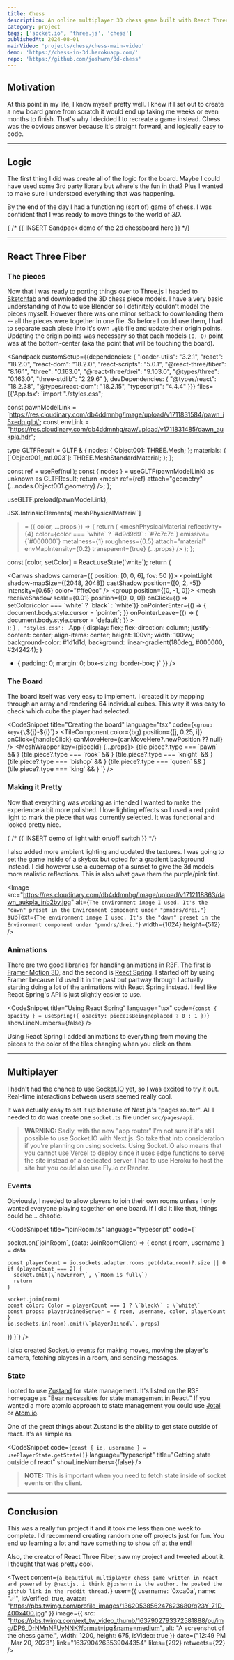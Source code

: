 ```yaml
---
title: Chess
description: An online multiplayer 3D chess game built with React Three Fiber, Socket.IO, and Zustand. Share your code to play with friends. 
category: project
tags: ['socket.io', 'three.js', 'chess']
publishedAt: 2024-08-01
mainVideo: 'projects/chess/chess-main-video'
demo: 'https://chess-in-3d.herokuapp.com/'
repo: 'https://github.com/joshwrn/3d-chess'
---
```


## Motivation

At this point in my life, I know myself pretty well. I knew if I set out to create a new board game from scratch it would end up taking me weeks or even months to finish. That's why I decided I to recreate a game instead. Chess was the obvious answer because it's straight forward, and logically easy to code.

---

## Logic

The first thing I did was create all of the logic for the board. Maybe I could have used some 3rd party library but where's the fun in that? Plus I wanted to make sure I understood everything that was happening.

By the end of the day I had a functioning (sort of) game of chess. I was confident that I was ready to move things to the world of *3D*.

{ /* {{ INSERT Sandpack demo of the 2d chessboard here }}  */}

---

## React Three Fiber

### The pieces

Now that I was ready to porting things over to Three.js I headed to [Sketchfab](https://sketchfab.com) and downloaded the 3D chess piece models. I have a very basic understanding of how to use Blender so I definitely couldn't model the pieces myself. However there was one minor setback to downloading them -- all the pieces were together in one file. So before I could use them, I had to separate each piece into it's own `.glb` file and update their origin points. Updating the origin points was necessary so that each models `(0, 0)` point was at the bottom-center (aka the point that will be touching the board). 

<Sandpack
customSetup={{dependencies: {
    "loader-utils": "3.2.1",
    "react": "18.2.0",
    "react-dom": "18.2.0",
    "react-scripts": "5.0.1",
    "@react-three/fiber": "8.16.1",
    "three": "0.163.0",
    "@react-three/drei": "9.103.0",
    "@types/three": "0.163.0",
    "three-stdlib": "2.29.6"
  },
  devDependencies: {
    "@types/react": "18.2.38",
    "@types/react-dom": "18.2.15",
    "typescript": "4.4.4"
  }}}
  files={{'App.tsx': `import "./styles.css";



const pawnModelLink = \`https://res.cloudinary.com/db4ddmnhg/image/upload/v1711831584/pawn_i5xedq.glb\`;
const envLink =
  "https://res.cloudinary.com/db4ddmnhg/raw/upload/v1711831485/dawn_aukpla.hdr";

type GLTFResult = GLTF & {
  nodes: {
    Object001: THREE.Mesh;
  };
  materials: {
    [\`Object001_mtl.003\`]: THREE.MeshStandardMaterial;
  };
};

  const ref = useRef(null);
  const { nodes } = useGLTF(pawnModelLink) as unknown as GLTFResult;
  return <mesh ref={ref} attach="geometry" {...nodes.Object001.geometry} />;
};

useGLTF.preload(pawnModelLink);

  JSX.IntrinsicElements[\`meshPhysicalMaterial\`]
> = ({ color, ...props }) => {
  return (
    <meshPhysicalMaterial
      reflectivity={4}
      color={color === \`white\` ? \`#d9d9d9\` : \`#7c7c7c\`}
      emissive={\`#000000\`}
      metalness={1}
      roughness={0.5}
      attach="material"
      envMapIntensity={0.2}
      transparent={true}
      {...props}
    />
  );
};

  const [color, setColor] = React.useState(\`white\`);
  return (
    <div className="App">
      <Canvas shadows camera={{ position: [0, 0, 6], fov: 50 }}>
        <Environment files={envLink} />
        <OrbitControls
          maxDistance={25}
          minDistance={7}
          enableZoom={false}
          enablePan={false}
        />
        <pointLight
          shadow-mapSize={[2048, 2048]}
          castShadow
          position={[0, 2, -5]}
          intensity={0.65}
          color="#ffe0ec"
        />
        <hemisphereLight
          intensity={0.5}
          color="#ffa4a4"
          groundColor="#d886b7"
        />
        <group position={[0, -1, 0]}>
          <Float speed={7} rotationIntensity={0} floatIntensity={1}>
            <mesh
              receiveShadow
              scale={0.01}
              position={[0, 0, 0]}
              onClick={() => setColor(color === \`white\` ? \`black\` : \`white\`)}
              onPointerEnter={() => {
                document.body.style.cursor = \`pointer\`;
              }}
              onPointerLeave={() => {
                document.body.style.cursor = \`default\`;
              }}
            >
              <PawnModel />
              <PieceMaterial color={color} />
            </mesh>
          </Float>
        </group>
      </Canvas>
    </div>
  );
}
`,
'styles.css': `.App {
  display: flex;
  flex-direction: column;
  justify-content: center;
  align-items: center;
  height: 100vh;
  width: 100vw;
  background-color: #1d1d1d;
  background: linear-gradient(180deg, #000000, #242424);
}

* {
  padding: 0;
  margin: 0;
  box-sizing: border-box;
}`
}}
/>

### The Board

The board itself was very easy to implement. I created it by mapping through an array and rendering 64 individual cubes. This way it was easy to check which cube the player had selected.

<CodeSnippet
  title="Creating the board"
  language="tsx"
  code={`<group key={\`$\{j}-$\{i}\`}>
  <TileComponent
    color={bg}
    position={[j, 0.25, i]}
    onClick={handleClick}
    canMoveHere={canMoveHere?.newPosition ?? null}
  />
  <MeshWrapper key={pieceId} {...props}>
    {tile.piece?.type === \`pawn\` && <PawnModel />}
    {tile.piece?.type === \`rook\` && <RookComponent />}
    {tile.piece?.type === \`knight\` && <KnightComponent />}
    {tile.piece?.type === \`bishop\` && <BishopComponent />}
    {tile.piece?.type === \`queen\` && <QueenComponent />}
    {tile.piece?.type === \`king\` && <KingComponent />}
  </MeshWrapper>
</group>`}
/>

### Making it Pretty

Now that everything was working as intended I wanted to make the experience a bit more polished. I love lighting effects so I used a red point light to mark the piece that was currently selected. It was functional and looked pretty nice.

{ /* {{ INSERT demo of light with on/off switch }} */}

I also added more ambient lighting and updated the textures. I was going to set the game inside of a skybox but opted for a gradient background instead. I did however use a cubemap of a sunset to give the 3d models more realistic reflections. This is also what gave them the purple/pink tint.

<Image src="https://res.cloudinary.com/db4ddmnhg/image/upload/v1712118863/dawn_aukpla_jnb2by.jpg" alt={`The environment image I used. It's the "dawn" preset in the Environment component under "pmndrs/drei."`} subText={`The environment image I used. It's the "dawn" preset in the Environment component under "pmndrs/drei."`} width={1024} height={512} />

### Animations

There are two good libraries for handling animations in R3F. The first is [Framer Motion 3D](https://www.framer.com/motion/three-introduction/), and the second is [React Spring](https://www.react-spring.dev/). I started off by using Framer because I'd used it in the past but partway through I actually starting doing a lot of the animations with React Spring instead. I feel like React Spring's API is just slightly easier to use.

<CodeSnippet 
  title="Using React Spring"
  language="tsx"
  code={`const { opacity } = useSpring({ opacity: pieceIsBeingReplaced ? 0 : 1 })`}
showLineNumbers={false}
/>

Using React Spring I added animations to everything from moving the pieces to the color of the tiles changing when you click on them.

---

## Multiplayer

I hadn't had the chance to use [Socket.IO](https://socket.io/) yet, so I was excited to try it out. Real-time interactions between users seemed really cool.

It was actually easy to set it up because of Next.js's "pages router". All I needed to do was create one `socket.ts` file under `src/pages/api`. 

> **WARNING:** Sadly, with the new "app router" I'm not sure if it's still possible to use Socket.IO with Next.js. So take that into consideration if you're planning on using sockets. Using Socket.IO also means that you cannot use Vercel to deploy since it uses edge functions to serve the site instead of a dedicated server. I had to use Heroku to host the site but you could also use Fly.io or Render.

### Events

Obviously, I needed to allow players to join their own rooms unless I only wanted everyone playing together on one board. If I did it like that, things could be... chaotic. 

<CodeSnippet
  title="joinRoom.ts"
  language="typescript"
  code={`

  socket.on(\`joinRoom\`, (data: JoinRoomClient) => {
    const { room, username } = data

    const playerCount = io.sockets.adapter.rooms.get(data.room)?.size || 0
    if (playerCount === 2) {
      socket.emit(\`newError\`, \`Room is full\`)
      return
    }

    socket.join(room)
    const color: Color = playerCount === 1 ? \`black\` : \`white\`
    const props: playerJoinedServer = { room, username, color, playerCount }
    io.sockets.in(room).emit(\`playerJoined\`, props)
  })
}`}
/>

I also created Socket.io events for making moves, moving the player's camera, fetching players in a room, and sending messages.

### State

I opted to use [Zustand](https://docs.pmnd.rs/zustand/getting-started/introduction) for state management. It's listed on the R3F homepage as "Bear necessities for state management in React." If you wanted a more atomic approach to state management you could use [Jotai](https://jotai.org/docs/introduction) or [Atom.io](https://atom.io.fyi).  

One of the great things about Zustand  is the ability to get state outside of react. It's as simple as

<CodeSnippet
  code={`const { id, username } = usePlayerState.getState()`}
  language="typescript"
  title="Getting state outside of react"
  showLineNumbers={false}
/>


> **NOTE:** This is important when you need to fetch state inside of socket events on the client.

---

## Conclusion

This was a really fun project it and it took me less than one week to complete. I'd recommend creating random one off projects just for fun. You end up learning a lot and have something to show off at the end!

Also, the creator of React Three Fiber, saw my project and tweeted about it. I thought that was pretty cool.

<Tweet
  content={`a beautiful multiplayer chess game written in react and powered by @nextjs. i think @joshwrn is the author. he posted the github link in the reddit thread.`}
  user={{
    username: '0xca0a',
    name: "☄︎",
    isVerified: true,
    avatar: "https://pbs.twimg.com/profile_images/1362053856247623680/q23Y_71D_400x400.jpg"
  }}
  image={{
    src: "https://pbs.twimg.com/ext_tw_video_thumb/1637902793372581888/pu/img/DP6_DrNMnNFUyNNK?format=jpg&name=medium",
    alt: "A screenshot of the chess game.",
    width: 1200,
    height: 675,
    isVideo: true
  }}
  date={"12:49 PM · Mar 20, 2023"}
  link="1637904263539044354"
  likes={292}
  retweets={22}
 />